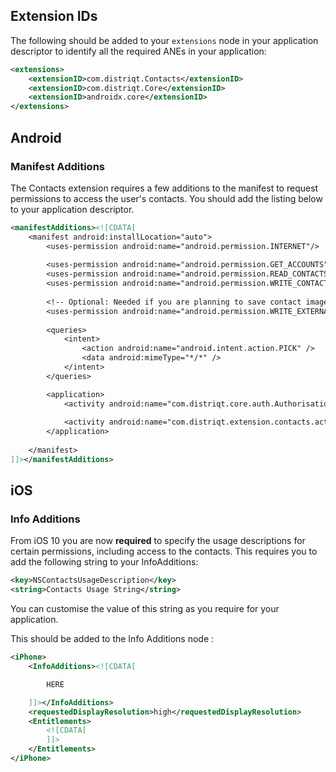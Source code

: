 
## Extension IDs

The following should be added to your `extensions` node in your application descriptor to identify all the required ANEs in your application:

```xml
<extensions>
    <extensionID>com.distriqt.Contacts</extensionID>
    <extensionID>com.distriqt.Core</extensionID>
	<extensionID>androidx.core</extensionID>
</extensions>
```



## Android 

### Manifest Additions

The Contacts extension requires a few additions to the manifest to request permissions to access the user's contacts.
You should add the listing below to your application descriptor.


```xml
<manifestAdditions><![CDATA[
	<manifest android:installLocation="auto">
		<uses-permission android:name="android.permission.INTERNET"/>
			
		<uses-permission android:name="android.permission.GET_ACCOUNTS" />
		<uses-permission android:name="android.permission.READ_CONTACTS" />
		<uses-permission android:name="android.permission.WRITE_CONTACTS" />
		
		<!-- Optional: Needed if you are planning to save contact images -->
		<uses-permission android:name="android.permission.WRITE_EXTERNAL_STORAGE" android:maxSdkVersion="28" />
		
		<queries>
			<intent>
				<action android:name="android.intent.action.PICK" />
				<data android:mimeType="*/*" />
			</intent>
		</queries>

		<application>
			<activity android:name="com.distriqt.core.auth.AuthorisationActivity" android:theme="@android:style/Theme.Translucent.NoTitleBar" android:exported="false" />
			
			<activity android:name="com.distriqt.extension.contacts.activities.ContactPickerActivity" android:exported="false" android:theme="@android:style/Theme.Translucent.NoTitleBar" />
		</application>
		
	</manifest>
]]></manifestAdditions>
```





## iOS 

### Info Additions

From iOS 10 you are now **required** to specify the usage descriptions for certain permissions, including
access to the contacts. This requires you to add the following string to your InfoAdditions:

```xml
<key>NSContactsUsageDescription</key>
<string>Contacts Usage String</string>
```

You can customise the value of this string as you require for your application.

This should be added to the Info Additions node :

```xml
<iPhone>
	<InfoAdditions><![CDATA[

		HERE

	]]></InfoAdditions>
	<requestedDisplayResolution>high</requestedDisplayResolution>
	<Entitlements>
		<![CDATA[
		]]>
	</Entitlements>
</iPhone>
```

